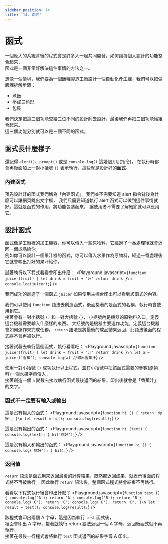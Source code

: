```yaml
---
sidebar_position: 14
title: '14. 函式'
---
```


# 函式
一個龐大的系統背後的程式會是許多人一起共同開發，如何讓每個人設計的功能整合起來，<br/>
函式是一個非常好解決這件事情的方法之一。

想像一個情境，我們要為一個飯糰製造工廠設計一個自動化產生線，我們可以把做飯糰拆解步驟：
* 煮飯
* 壓成三角形
* 包裝

我們決定把這三個功能交給三位不同的設計師去設計，最後我們再把三個功能給組合起來。<br/>
這三個功能分別就可以是三個不同的函式。

## 函式長什麼樣子
還記得 `alert()`、`prompt()` 或是 `console.log()` 這幾個`方法`(指令)，
在執行時都會再後面加上一對小括號 `()` 表示執行，這些就是設計好的**函式**。

### 內建函式
預先設計好的函式我們稱為「內建函式」。我們並不需要知道 alert 指令背後為什麼可以讓網頁跳出文字框，
我們只需要知道執行 alert 函式可以做到這件事情就好。這就是函式的作用，將功能包裝起來，
讓使用者不需要了解細節就可以應用它。

## 設計函式
函式像是工廠裡的加工機器，你可以傳入一些原物料，它經過了一番處理後就會返回一個成品給你。<br/>
例如你可以設計一個果汁機的函式，你可以傳入水果作為原物料，經過一番處理後它就會輸出打好的果汁給你。

試著執行以下程式看看會印出什麼：
<Playground javascript={`
function juicer(fruit) {
  let drink = fruit + '汁'
  return drink
}\n
console.log(juicer);
`} />

我們成功的創造了一個函式 `juicer` 如果使用主控台印出可以看到該函式的內容。

我們可以使用 `function` 語法去創造函式，後面接著的是函式的名稱，執行時會使用到它。<br/>
接著會有一對小括號 `()` 和一對大括號 `{}`，
小括號內是機器的原物料入口，定義這台機器需要輸入什麼樣的東西。
大括號內是機器主要運作功能，定義這台機器會如何運作來完成任務。
`return` 語法是將最後的成品結果返回，此語法後面的程式將不會再被執行。

接著試著去執行這個函式，執行看看吧：
<Playground javascript={`
function juicer(fruit) {
  let drink = fruit + '汁'
  return drink
}\n
let a = juicer('香蕉');
console.log(a) //印出香蕉汁
`} />

使用一對小括號 `()` 成功執行以上程式，並在小括號中把該函式需要的參數(原物料)一個水果字串傳入，<br/>
接著創造一個 `a` 變數去接收執行函式最後返回的結果，印出後就會是「香蕉汁」的文字。

### 函式不一定要有輸入或輸出
這是沒有輸入的函式：
<Playground javascript={`
function hi () {
  return '你好';
}\n
let result = hi();
console.log(result);
`} />

這是沒有輸出的函式：
<Playground javascript={`
function hi (text) {
  console.log(text);
}
hi('你好');
`} />

這是沒有輸入和輸出的函式：
<Playground javascript={`
function hi () {
  console.log('妳好');
}
hi();
`} />

### 返回值
`return` 語法是函式用來返回最後的計算結果，既然都返回成果，就表示後面的程式將不再被執行。
因此執行 `return` 語法後，整個函式程式將會結束不再執行。

看看以下程式執行後會印出什麼？
<Playground javascript={`
function test () {
  console.log('A');
  return 'A';
  console.log('B');
  return 'B';
  console.log('C');
  return 'C';
  console.log('D');
  return 'D';
}\n
let result = test();
console.log(result);
`} />

該程式會印出兩個 A 字母，這是因為執行 `test` 函式後，<br/>
裡面會印出 A 字母，接著就執行 return 語法返回一個 A 字母，返回後函式就不再執行。<br/>
接著在最後一行程式會將執行 `test` 函式返回的結果字母 A 印出。